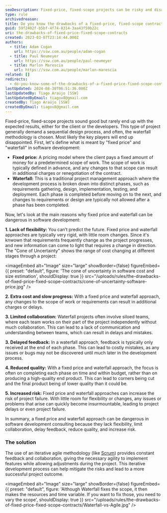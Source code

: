 ```yaml
---
seoDescription: Fixed-price, fixed-scope projects can be risky and disappointing, lacking flexibility, collaboration, and quality, leading to project delays or failure.
type: rule
archivedreason:
title: Do you know the drawbacks of a fixed-price, fixed-scope contract?
guid: 59f2402f-b5bf-4f74-8314-3aa43f59b22c
uri: the-drawbacks-of-fixed-price-fixed-scope-contracts
created: 2023-03-07T23:14:44.000Z
authors:
  - title: Adam Cogan
    url: https://ssw.com.au/people/adam-cogan
  - title: Paul Neumeyer
    url: https://ssw.com.au/people/paul-neumeyer
  - title: Marlon Marescia
    url: https://ssw.com.au/people/marlon-marescia
related: []
redirects:
  - do-you-know-some-of-the-drawbacks-of-a-fixed-price-fixed-scope-contract
lastUpdated: 2024-08-30T06:51:36.000Z
lastUpdatedBy: Tiago Araújo [SSW]
lastUpdatedByEmail: tiagov8@gmail.com
createdBy: Tiago Araújo [SSW]
createdByEmail: tiagov8@gmail.com
---
```


Fixed-price, fixed-scope projects sound good but rarely end up with the expected results, either for the client or the developers. This type of project generally demand a sequential design process, and often, the waterfall methodology is chosen. Most likely the key players will end up disappointed.
First, let's define what is meant by "fixed price" and "waterfall" in software development:

* **Fixed price:** A pricing model where the client pays a fixed amount of money for a predetermined scope of work. The scope of work is typically defined in advance, and any changes to that scope can result in additional charges or renegotiation of the contract.
* **Waterfall:** This is a traditional project management approach where the development process is broken down into distinct phases, such as requirements gathering, design, implementation, testing, and deployment. Each phase is completed before moving on to the next, and changes to requirements or design are typically not allowed after a phase has been completed.

Now, let's look at the main reasons why fixed price and waterfall can be dangerous in software development:

**1. Lack of flexibility:** You can’t predict the future. Fixed price and waterfall approaches are typically very rigid, with little room changes. Since it's knwown that requirements frequently change as the project progresses, and new information can come to light that requires a change in direction. The "Cone of Uncertainty" shows the range of cost changing at different stages through a project:


<imageEmbed
  alt="Image"
  size="large"
  showBorder={false}
  figureEmbed={{
    preset: "default",
    figure: 'The cone of uncertainty in software cost and size estimation',
    shouldDisplay: true
  }}
  src="/uploads/rules/the-drawbacks-of-fixed-price-fixed-scope-contracts/cone-of-uncertainty-software-price.jpg"
/>

**2. Extra cost and slow progress:** With a fixed price and waterfall approach, any changes to the scope of work or requirements can result in additional charges or delays.

**3. Limited collaboration:** Waterfall projects often involve siloed teams, where each team works on their part of the project independently without much collaboration. This can lead to a lack of communication and understanding between teams, which can result in delays and mistakes.

**3. Delayed feedback:** In a waterfall approach, feedback is typically only received at the end of each phase. This can lead to costly mistakes, as any issues or bugs may not be discovered until much later in the development process.

**4. Reduced quality:** With a fixed price and waterfall approach, the focus is often on completing each phase on time and within budget, rather than on producing a high-quality end product. This can lead to corners being cut and the final product being of lower quality than it could be.

**5. Increased risk:** Fixed price and waterfall approaches can increase the risk of project failure. With little room for flexibility or changes, any issues or problems that arise can quickly become insurmountable, leading to project delays or even project failure.

In summary, a fixed price and waterfall approach can be dangerous in software development consulting because they lack flexibility, limit collaboration, delay feedback, reduce quality, and increase risk.

### The solution

The use of an iterative agile methodology (like [Scrum](http://www.ssw.com.au/ssw/Consulting/Scrum.aspx)) provides constant feedback and collaboration, giving the necessary agility to implement features while allowing adjustments during the project. This iterative development process can help mitigate the risks and lead to a more successful project outcome.


<imageEmbed
  alt="Image"
  size="large"
  showBorder={false}
  figureEmbed={{
    preset: "default",
    figure: 'Although Waterfall fixes the scope, it then makes the resources and time variable. If you want to fix those, you need to vary the scope',
    shouldDisplay: true
  }}
  src="/uploads/rules/the-drawbacks-of-fixed-price-fixed-scope-contracts/Waterfall-vs-Agile.jpg"
/>
